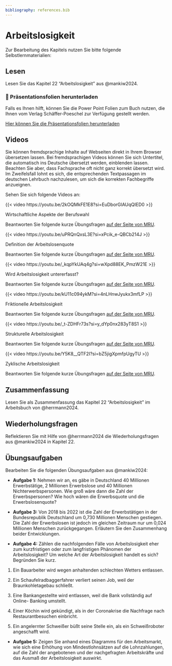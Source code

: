 ```yaml
---
bibliography: references.bib
---
```


# Arbeitslosigkeit

Zur Bearbeitung des Kapitels nutzen Sie bitte folgende Selbstlernmaterialien:

## Lesen

Lesen Sie das Kapitel 22 "Arbeitslosigkeit" aus @mankiw2024.

::: callout-note
### 📂 Präsentationsfolien herunterladen

Falls es Ihnen hilft, können Sie die Power Point Folien zum Buch nutzen, die Ihnen vom Verlag Schäffer-Poeschel zur Verfügung gestellt werden.

[Hier können Sie die Präsentationsfolien herunterladen](resources/chapter22.ppt){.btn .btn-primary target="_blank"}
:::

## Videos

::: {.callout-important title="Praktischer Hinweis"}
Sie können fremdsprachige Inhalte auf Webseiten direkt in Ihrem Browser übersetzen lassen. Bei fremdsprachigen Videos können Sie sich Untertitel, die automatisch ins Deutsche übersetzt werden, einblenden lassen. Beachten Sie aber, dass Fachsprache oft nicht ganz korrekt übersetzt wird. Im Zweifelsfall lohnt es sich, die entsprechenden Textpassagen im deutschen Lehrbuch nachzulesen, um sich die korrekten Fachbegriffe anzueignen.
:::

Sehen Sie sich folgende Videos an:

::: {#vid-alo1}
{{< video https://youtu.be/2kOQMkFE1E8?si=EuDborGlAUqQIED0 >}}

Wirtschaftliche Aspekte der Berufswahl
:::

Beantworten Sie folgende kurze Übungsfragen [auf der Seite von MRU](https://mru.org/practice-questions/economics-choosing-right-career-practice-questions-0){target="_blank"}.

::: {.callout-tip collapse="true" title="Video: Definition der Arbeitslosenquote"}
<div>

::: {#vid-alo2}
{{< video https://youtu.be/uPRQnQxsL3E?si=xPcik_e-QBCb214J >}}

Definition der Arbeitslosenquote
:::

</div>

Beantworten Sie folgende kurze Übungsfragen [auf der Seite von MRU](https://mru.org/practice-questions/defining-unemployment-rate-practice-questions){target="_blank"}.
:::

::: {.callout-tip collapse="true" title="Video: Wird Arbeitslosigkeit untererfasst?"}
<div>

::: {#vid-alo3}
{{< video https://youtu.be/_kqpYkUAq4g?si=wXpd88EK_PmzW21E >}}

Wird Arbeitslosigkeit untererfasst?
:::

</div>

Beantworten Sie folgende kurze Übungsfragen [auf der Seite von MRU](https://mru.org/practice-questions/unemployment-undercounted-practice-questions){target="_blank"}.
:::

::: {.callout-tip collapse="true" title="Video: Friktionelle Arbeitslosigkeit"}
<div>

::: {#vid-alo4}
{{< video https://youtu.be/kU11c094ykM?si=4nLHnwJyukx3mfLP >}}

Friktionelle Arbeitslosigkeit
:::

</div>

Beantworten Sie folgende kurze Übungsfragen [auf der Seite von MRU](https://mru.org/practice-questions/frictional-unemployment-practice-questions){target="_blank"}.
:::

::: {.callout-tip collapse="true" title="Video: Strukturelle Arbeitslosigkeit"}
<div>

::: {#vid-alo5}
{{< video https://youtu.be/_t-ZDHFr73s?si=y_dYp0nx283yT8S1 >}}

Strukturelle Arbeitslosigkeit
:::

</div>

Beantworten Sie folgende kurze Übungsfragen [auf der Seite von MRU](https://mru.org/practice-questions/structural-unemployment-practice-questions){target="_blank"}.
:::

::: {.callout-tip collapse="true" title="Video: Zyklische Arbeitslosigkeit"}
<div>

::: {#vid-alo6}
{{< video https://youtu.be/Y5K8__QTF2I?si=bZ5jigXpmfpUgyTU >}}

Zyklische Arbeitslosigkeit
:::

</div>

Beantworten Sie folgende kurze Übungsfragen [auf der Seite von MRU](https://mru.org/practice-questions/cyclical-unemployment-practice-questions){target="_blank"}.
:::

## Zusammenfassung

Lesen Sie als Zusammenfassung das Kapitel 22 "Arbeitslosigkeit" im Arbeitsbuch von @herrmann2024.

## Wiederholungsfragen

Reflektieren Sie mit Hilfe von @herrmann2024 die Wiederholungsfragen aus @mankiw2024 in Kapitel 22.

## Übungsaufgaben

Bearbeiten Sie die folgenden Übungsaufgaben aus @mankiw2024:

-   **Aufgabe 1:** Nehmen wir an, es gäbe in Deutschland 40 Millionen Erwerbstätige, 2 Millionen Erwerbslose und 40 Millionen Nichterwerbspersonen. Wie groß wäre dann die Zahl der Erwerbspersonen? Wie hoch wären die Erwerbsquote und die Erwerbslosenquote?

-   **Aufgabe 3:** Von 2018 bis 2022 ist die Zahl der Erwerbstätigen in der Bundesrepublik Deutschland um 0,730 Millionen Menschen gestiegen. Die Zahl der Erwerbslosen ist jedoch im gleichen Zeitraum nur um 0,024 Millionen Menschen zurückgegangen. Erläutern Sie den Zusammenhang beider Entwicklungen.

-   **Aufgabe 4:** Zählen die nachfolgenden Fälle von Arbeitslosigkeit eher zum kurzfristigen oder zum langfristigen Phänomen der Arbeitslosigkeit? Um welche Art der Arbeitslosigkeit handelt es sich? Begründen Sie kurz.

1.  Ein Bauarbeiter wird wegen anhaltenden schlechten Wetters entlassen.

2.  Ein Schaufelradbaggerfahrer verliert seinen Job, weil der Braunkohletagebau schließt.

3.  Eine Bankangestellte wird entlassen, weil die Bank vollständig auf Online- Banking umstellt.

4.  Einer Köchin wird gekündigt, als in der Coronakrise die Nachfrage nach Restaurantbesuchen einbricht.

5.  Ein angelernter Schweißer büßt seine Stelle ein, als ein Schweißroboter angeschafft wird.

-   **Aufgabe 5:** Zeigen Sie anhand eines Diagramms für den Arbeitsmarkt, wie sich eine Erhöhung von Mindestlohnsätzen auf die Lohnzahlungen, auf die Zahl der angebotenen und der nachgefragten Arbeitskräfte und das Ausmaß der Arbeitslosigkeit auswirkt.
